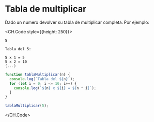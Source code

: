
# Tabla de multiplicar

Dado un numero devolver su tabla de multiplicar completa. Por ejemplo:

<CH.Code style={{height: 250}}>

```mdx input
5
```

```mdx Output
Tabla del 5:

5 x 1 = 5
5 x 2 = 10
(...)
```

```javascript code.js
function tablaMultiplicar(n) {
  console.log(`Tabla del ${n}`);
  for (let i = 0; i <= 10; i++) {
    console.log(`${n} x ${i} = ${n * i}`);
  }
}

tablaMultiplicar(5);
```

</CH.Code>

